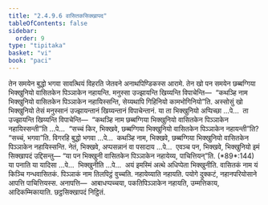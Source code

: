 ```yaml
---
title: "2.4.9.6 वासितकसिक्खापद"
tableOfContents: false
sidebar:
  order: 9
type: "tipitaka"
basket: "vi"
book: "paci"
---
```



<DynamicBreadcrumb />

<Division number="1202" book="paci">

<Paragraph number="3476" book="paci">
तेन समयेन बुद्धो भगवा सावत्थियं विहरति जेतवने अनाथपिण्डिकस्स आरामे. तेन खो पन समयेन छब्बग्गिया भिक्खुनियो वासितकेन पिञ्ञाकेन नहायन्ति. मनुस्सा उज्झायन्ति खिय्यन्ति विपाचेन्ति—  “कथञ्हि नाम भिक्खुनियो वासितकेन पिञ्ञाकेन नहायिस्सन्ति, सेय्यथापि गिहिनियो कामभोगिनियो”ति.
</Paragraph>

<Paragraph number="3477" book="paci">
अस्सोसुं खो भिक्खुनियो तेसं मनुस्सानं उज्झायन्तानं खिय्यन्तानं विपाचेन्तानं. या ता भिक्खुनियो अप्पिच्छा …पे…  ता उज्झायन्ति खिय्यन्ति विपाचेन्ति—  “कथञ्हि नाम छब्बग्गिया भिक्खुनियो वासितकेन पिञ्ञाकेन नहायिस्सन्ती”ति …पे…  “सच्चं किर, भिक्खवे, छब्बग्गिया भिक्खुनियो वासितकेन पिञ्ञाकेन नहायन्ती”ति? “सच्चं, भगवा”ति. विगरहि बुद्धो भगवा …पे…  कथञ्हि नाम, भिक्खवे, छब्बग्गिया भिक्खुनियो वासितकेन पिञ्ञाकेन नहायिस्सन्ति. नेतं, भिक्खवे, अप्पसन्नानं वा पसादाय …पे…  एवञ्च पन, भिक्खवे, भिक्खुनियो इमं सिक्खापदं उद्दिसन्तु—
</Paragraph>

</Division>
<Division number="1203" book="paci">

<Paragraph number="3478" book="paci">
<Emphasis>“या पन भिक्खुनी वासितकेन पिञ्ञाकेन नहायेय्य, पाचित्तियन्”</Emphasis>ति. (*89*:<Emphasis>144</Emphasis>)
</Paragraph>

</Division>
<Division number="1204" book="paci">

<Paragraph number="3479" book="paci">
<Emphasis>या पना</Emphasis>ति या यादिसा …पे…  <Emphasis>भिक्खुनी</Emphasis>ति …पे…  अयं इमस्मिं अत्थे अधिप्पेता भिक्खुनीति.
</Paragraph>

<Paragraph number="3480" book="paci">
<Emphasis>वासितकं</Emphasis> नाम यं किञ्चि गन्धवासितकं. <Emphasis>पिञ्ञाकं</Emphasis> नाम तिलपिट्ठं वुच्चति. <Emphasis>नहायेय्या</Emphasis>ति नहायति. पयोगे दुक्कटं, नहानपरियोसाने आपत्ति पाचित्तियस्स.
</Paragraph>

</Division>
<Division number="1205" book="paci">

<Paragraph number="3481" book="paci">
अनापत्ति—  आबाधप्पच्चया, पकतिपिञ्ञाकेन नहायति, उम्मत्तिकाय, आदिकम्मिकायाति.

</Paragraph>
</Division>

<Paragraph number="3482" type="center" book="paci">
छट्ठसिक्खापदं निट्ठितं.
</Paragraph>